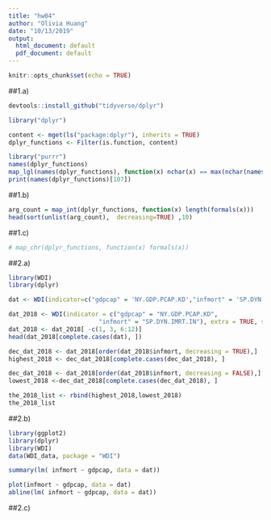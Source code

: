 ```yaml
---
title: "hw04"
author: "Olivia Huang"
date: "10/13/2019"
output:
  html_document: default
  pdf_document: default
---
```

```r
knitr::opts_chunk$set(echo = TRUE)
```

##1.a)
```r
devtools::install_github("tidyverse/dplyr")

library("dplyr")

content <- mget(ls("package:dplyr"), inherits = TRUE)
dplyr_functions <- Filter(is.function, content)
```


```r
library("purrr")
names(dplyr_functions)
map_lgl(names(dplyr_functions), function(x) nchar(x) == max(nchar(names(dplyr_functions))))
print(names(dplyr_functions)[107])
```

##1.b)
```r
arg_count = map_int(dplyr_functions, function(x) length(formals(x)))
head(sort(unlist(arg_count),  decreasing=TRUE) ,10)
```

##1.c)
```r
# map_chr(dplyr_functions, function(x) formals(x))
```

##2.a)

```r
library(WDI)
library(dplyr)

dat <- WDI(indicator=c("gdpcap" = 'NY.GDP.PCAP.KD',"infmort" = 'SP.DYN.IMRT.IN'),  extra = TRUE, start=1960, end=2018)

dat_2018 <- WDI(indicator = c("gdpcap" = "NY.GDP.PCAP.KD",
                         "infmort" = "SP.DYN.IMRT.IN"), extra = TRUE, start = 2018, end = 2018)
dat_2018 <- dat_2018[ -c(1, 3, 6:12)]
head(dat_2018[complete.cases(dat), ])
```

```r
dec_dat_2018 <- dat_2018[order(dat_2018$infmort, decreasing = TRUE),]
highest_2018 <- dec_dat_2018[complete.cases(dec_dat_2018), ]

dec_dat_2018 <- dat_2018[order(dat_2018$infmort, decreasing = FALSE),]
lowest_2018 <-dec_dat_2018[complete.cases(dec_dat_2018), ]

the_2018_list <- rbind(highest_2018,lowest_2018)
the_2018_list
```

##2.b)

```r
library(ggplot2)
library(dplyr)
library(WDI)
data(WDI_data, package = "WDI")

summary(lm( infmort ~ gdpcap, data = dat))
```

```r
plot(infmort ~ gdpcap, data = dat)
abline(lm( infmort ~ gdpcap, data = dat))
```

##2.c)




